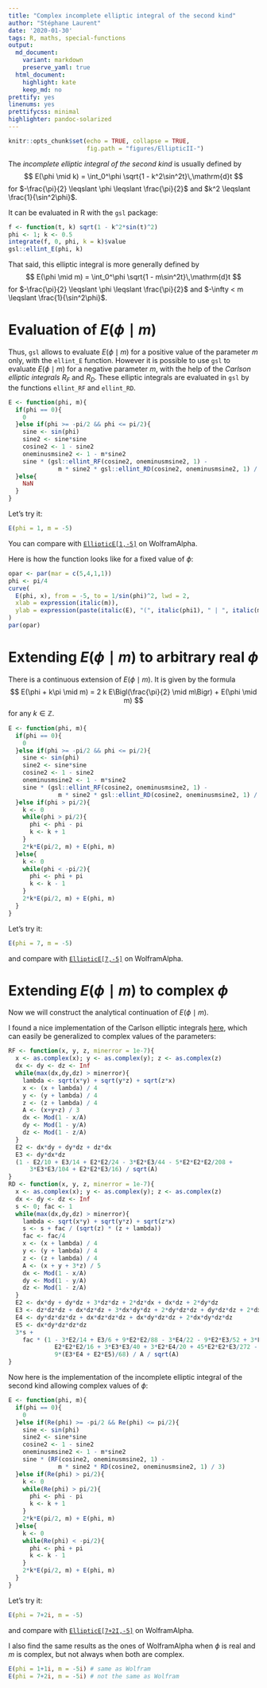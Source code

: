 ```yaml
---
title: "Complex incomplete elliptic integral of the second kind"
author: "Stéphane Laurent"
date: '2020-01-30'
tags: R, maths, special-functions
output:
  md_document:
    variant: markdown
    preserve_yaml: true
  html_document:
    highlight: kate
    keep_md: no
prettify: yes
linenums: yes
prettifycss: minimal
highlighter: pandoc-solarized
---
```


```r
knitr::opts_chunk$set(echo = TRUE, collapse = TRUE, 
                      fig.path = "figures/EllipticII-")
```

The *incomplete elliptic integral of the second kind* is usually defined by
$$
E(\phi \mid k) = 
\int_0^\phi \sqrt{1 - k^2\sin^2t}\,\mathrm{d}t
$$
for $-\frac{\pi}{2} \leqslant \phi \leqslant \frac{\pi}{2}$ and 
$k^2 \leqslant \frac{1}{\sin^2\phi}$.

It can be evaluated in R with the `gsl` package:

```r
f <- function(t, k) sqrt(1 - k^2*sin(t)^2)
phi <- 1; k <- 0.5
integrate(f, 0, phi, k = k)$value
gsl::ellint_E(phi, k)
```

That said, this elliptic integral is more generally defined by
$$
E(\phi \mid m) = 
\int_0^\phi \sqrt{1 - m\sin^2t}\,\mathrm{d}t
$$
for $-\frac{\pi}{2} \leqslant \phi \leqslant \frac{\pi}{2}$ and 
$-\infty < m \leqslant \frac{1}{\sin^2\phi}$.


# Evaluation of $E(\phi \mid m)$

Thus, `gsl` allows to evaluate $E(\phi \mid m)$ for a positive value of the 
parameter $m$ only, with the `ellint_E` function. 
However it is possible to use `gsl` to evaluate $E(\phi \mid m)$ for a 
negative parameter $m$, with the help of the 
*Carlson elliptic integrals* $R_F$ and $R_D$. These elliptic integrals are 
evaluated in `gsl` by the functions `ellint_RF` and `ellint_RD`.

```r
E <- function(phi, m){
  if(phi == 0){
    0
  }else if(phi >= -pi/2 && phi <= pi/2){
    sine <- sin(phi)
    sine2 <- sine*sine
    cosine2 <- 1 - sine2
    oneminusmsine2 <- 1 - m*sine2
    sine * (gsl::ellint_RF(cosine2, oneminusmsine2, 1) -
              m * sine2 * gsl::ellint_RD(cosine2, oneminusmsine2, 1) / 3)
  }else{
    NaN
  }
}
```

Let's try it:

```r
E(phi = 1, m = -5)
```

You can compare with 
[`EllipticE[1,-5]`](https://www.wolframalpha.com/input/?i=EllipticE%5B1%2C+-5%5D) 
on WolframAlpha.

Here is how the function looks like for a fixed value of $\phi$:

```r
opar <- par(mar = c(5,4,1,1))
phi <- pi/4
curve(
  E(phi, x), from = -5, to = 1/sin(phi)^2, lwd = 2, 
  xlab = expression(italic(m)), 
  ylab = expression(paste(italic(E), "(", italic(phi1), " | ", italic(m), ")"))
)
par(opar)
```


# Extending $E(\phi \mid m)$ to arbitrary real $\phi$

There is a continuous extension of $E(\phi \mid m)$. 
It is given by the formula 
$$
E(\phi + k\pi \mid m) = 2 k E\Bigl(\frac{\pi}{2} \mid m\Bigr) + E(\phi \mid m)
$$
for any $k \in \mathbb{Z}$.

```r
E <- function(phi, m){
  if(phi == 0){
    0
  }else if(phi >= -pi/2 && phi <= pi/2){
    sine <- sin(phi)
    sine2 <- sine*sine
    cosine2 <- 1 - sine2
    oneminusmsine2 <- 1 - m*sine2
    sine * (gsl::ellint_RF(cosine2, oneminusmsine2, 1) -
              m * sine2 * gsl::ellint_RD(cosine2, oneminusmsine2, 1) / 3)
  }else if(phi > pi/2){
    k <- 0
    while(phi > pi/2){
      phi <- phi - pi
      k <- k + 1
    }
    2*k*E(pi/2, m) + E(phi, m)
  }else{
    k <- 0
    while(phi < -pi/2){
      phi <- phi + pi
      k <- k - 1
    }
    2*k*E(pi/2, m) + E(phi, m)
  }
}
```

Let's try it:
```r
E(phi = 7, m = -5)
```
and compare with 
[`EllipticE[7,-5]`](https://www.wolframalpha.com/input/?i=EllipticE%5B7%2C+-5%5D) 
on WolframAlpha.


# Extending $E(\phi \mid m)$ to complex $\phi$

Now we will construct the analytical continuation of $E(\phi \mid m)$.

I found a nice implementation of the Carlson elliptic integrals 
[here](https://www.codeproject.com/Articles/566614/Elliptic-integrals), 
which can easily be generalized to complex values of the parameters:

```r
RF <- function(x, y, z, minerror = 1e-7){
  x <- as.complex(x); y <- as.complex(y); z <- as.complex(z)
  dx <- dy <- dz <- Inf
  while(max(dx,dy,dz) > minerror){
    lambda <- sqrt(x*y) + sqrt(y*z) + sqrt(z*x)
    x <- (x + lambda) / 4
    y <- (y + lambda) / 4
    z <- (z + lambda) / 4
    A <- (x+y+z) / 3
    dx <- Mod(1 - x/A)
    dy <- Mod(1 - y/A)
    dz <- Mod(1 - z/A)
  }
  E2 <- dx*dy + dy*dz + dz*dx
  E3 <- dy*dx*dz
  (1 - E2/10 + E3/14 + E2*E2/24 - 3*E2*E3/44 - 5*E2*E2*E2/208 + 
      3*E3*E3/104 + E2*E2*E3/16) / sqrt(A)
}
RD <- function(x, y, z, minerror = 1e-7){
  x <- as.complex(x); y <- as.complex(y); z <- as.complex(z)
  dx <- dy <- dz <- Inf
  s <- 0; fac <- 1
  while(max(dx,dy,dz) > minerror){
    lambda <- sqrt(x*y) + sqrt(y*z) + sqrt(z*x)
    s <- s + fac / (sqrt(z) * (z + lambda))
    fac <- fac/4
    x <- (x + lambda) / 4
    y <- (y + lambda) / 4
    z <- (z + lambda) / 4
    A <- (x + y + 3*z) / 5
    dx <- Mod(1 - x/A)
    dy <- Mod(1 - y/A)
    dz <- Mod(1 - z/A)
  }
  E2 <- dx*dy + dy*dz + 3*dz*dz + 2*dz*dx + dx*dz + 2*dy*dz
  E3 <- dz*dz*dz + dx*dz*dz + 3*dx*dy*dz + 2*dy*dz*dz + dy*dz*dz + 2*dx*dz*dz
  E4 <- dy*dz*dz*dz + dx*dz*dz*dz + dx*dy*dz*dz + 2*dx*dy*dz*dz
  E5 <- dx*dy*dz*dz*dz
  3*s +
    fac * (1 - 3*E2/14 + E3/6 + 9*E2*E2/88 - 3*E4/22 - 9*E2*E3/52 + 3*E5/26 -
             E2*E2*E2/16 + 3*E3*E3/40 + 3*E2*E4/20 + 45*E2*E2*E3/272 -
             9*(E3*E4 + E2*E5)/68) / A / sqrt(A)
}
```

Now here is the implementation of the incomplete elliptic integral of the 
second kind allowing complex values of $\phi$:

```r
E <- function(phi, m){
  if(phi == 0){
    0
  }else if(Re(phi) >= -pi/2 && Re(phi) <= pi/2){
    sine <- sin(phi)
    sine2 <- sine*sine
    cosine2 <- 1 - sine2
    oneminusmsine2 <- 1 - m*sine2
    sine * (RF(cosine2, oneminusmsine2, 1) -
              m * sine2 * RD(cosine2, oneminusmsine2, 1) / 3)
  }else if(Re(phi) > pi/2){
    k <- 0
    while(Re(phi) > pi/2){
      phi <- phi - pi
      k <- k + 1
    }
    2*k*E(pi/2, m) + E(phi, m)
  }else{
    k <- 0
    while(Re(phi) < -pi/2){
      phi <- phi + pi
      k <- k - 1
    }
    2*k*E(pi/2, m) + E(phi, m)
  }
}
```

Let's try it:
```r
E(phi = 7+2i, m = -5)
```
and compare with 
[`EllipticE[7+2I,-5]`](https://www.wolframalpha.com/input/?i=EllipticE%5B7%2B2I%2C+-5%5D) 
on WolframAlpha.

I also find the same results as the ones of WolframAlpha when $\phi$ is real 
and $m$ is complex, but not always when both are complex.

```r
E(phi = 1+1i, m = -5i) # same as Wolfram
E(phi = 7+2i, m = -5i) # not the same as Wolfram
```
